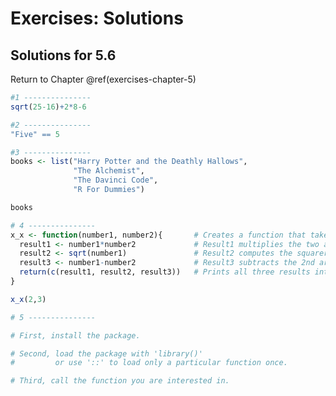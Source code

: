 # Exercises: Solutions {#exercises-solutions}

## Solutions for 5.6 {#exercises-solutions-5}

Return to Chapter \@ref(exercises-chapter-5)

```r
#1 ---------------
sqrt(25-16)+2*8-6

#2 ---------------
"Five" == 5

#3 ---------------
books <- list("Harry Potter and the Deathly Hallows",
              "The Alchemist",
              "The Davinci Code",
              "R For Dummies")

books

# 4 ---------------
x_x <- function(number1, number2){       # Creates a function that takes 2 arguments
  result1 <- number1*number2             # Result1 multiplies the two arguments
  result2 <- sqrt(number1)               # Result2 computes the squareroot of the 1st argument
  result3 <- number1-number2             # Result3 subtracts the 2nd argument from the 1st
  return(c(result1, result2, result3))   # Prints all three results into the console
} 

x_x(2,3)

# 5 ---------------

# First, install the package.

# Second, load the package with 'library()'
#         or use '::' to load only a particular function once.

# Third, call the function you are interested in.

```
